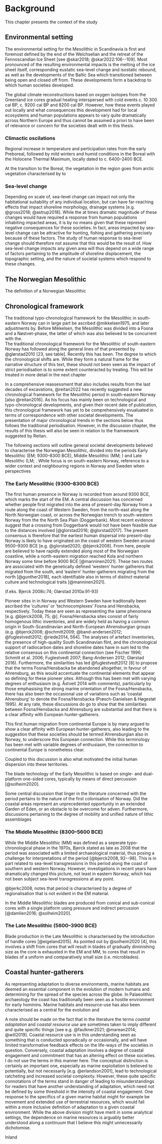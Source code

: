 # Background
This chapter presents the context of the study


## Environmental setting

The environmental setting for the Mesolithic in Scandinavia is first and foremost defined by the end of the Weichselian and the retreat of the Fennoscandian Ice Sheet [see @skar2018; @skar2022:106--109]. Most pronounced of the resulting environmental impacts is the melting of the ice sheet itself, corresponding eustatic sea-level change and isostatic rebound, as well as the developments of the Baltic Sea which transitioned between being open and closed off from. These developments form a  backdrop to which human societies developed. 

The global climate reconstructions based on oxygen isotopes from the Greenland ice cores  gradual heating interspersed with cold events c. 10 300 cal BP, c. 9200 cal BP and 8200 cal BP. However, how these events played out locally and what consequences this development had for local ecosystems and human populations appears to vary quite dramatically across Northern Europe and thus cannot be assumed a priori to have been of relevance or concern for the societies dealt with in this thesis. 

### Climactic oscilations


Regional increase in temperature and perticipation rates from the early Preboreal, followed by mild winters and humid conditions in the Boreal with the Holocene Thermal Maximum, locally dated to c. 6400--2400 BCE.  

At the transition to the Boreal, the vegetation in the region goes from arctic vegetation characterised by to  

### Sea-level change
Depending on scale of, sea-level change can impact not only the habitational suitability of any individual location, but can have far-reaching effects that impact shoreline morphology, drainage systems [e.g. @gross2018; @astrup2018]. While the at times dramatic magnitude of these changes would have required a response from human populations inhabiting impacted areas, it is by no means given that these represent negative consequences for these societies. In fact, areas impacted by sea-level change can be attractive for hunting, fishing and gathering precisely because of these factors. The study of human response to sea-level change should therefore not assume that this would be the result of. How sea-level change impacts any given area will thus depend on a wide range of factors pertaining to the amplitude of shoreline displacement, the topographic setting, and the nature of societal systems which respond to these changes.

## The Norwegian Mesolithic

The definition of a Norwegian Mesolithic 

## Chronological framework

The traditional typo-chronological framework for the Mesolithic in south-eastern Norway can in large part be ascribed @mikkelsen1975, and later adjustments by. Before Mikkelsen, the Mesolithic was divided into a Fosna and a Nøstvet-phase, the latter of which was also believed to be concurrent with the.  
The traditional chronological framework for the Mesolithic of south-eastern Norway has followed along the general lines of that presented by @glørstad2010[23, see table]. Recently this has been. The degree to which the chronological shifts are. While they form a natural frame for the narrative structure of this text, these should not been seen as the impact of strict periodisation is to some extent counteracted by treating. This will be treated in more detail in the next chapter 

In a comprehensive reassessment that also includes results from the last decades of excavations, @reitan2022 has recently suggested a new chronological framework for the Mesolithic period in south-eastern Norway [also @reitan2016]. As his focus has mainly been on technological and typo-chronologcal developments, and given their recent date of publication, this chronological framework has yet to be comprehensively evualuated in terms of correspondence with other societal developments. The presentation of major chronological trends in the sections below thus follows the traditional periodisation. However, in the discussion chapter, the results of this thesis will also be seen in relation to the framwework suggested by Reitan.

The following sections will outline general societal developments believed to characterise the Norwegian Mesolithic, divided into the periods Early Mesolithic (EM; 9300--8300 BCE), Middle Mesolithic (MM; ) and Late Mesolithc (LM; . While focus is on south-eastern Norway, reference to a wider context and neighbouring regions in Norway and Sweden when perspectives 

### The Early Mesolithic (9300--8300 BCE)

The first human presence in Norway is recorded from around 9300 BCE, which marks the start of the EM. A central discussion has concerned whether people first migrated into the area of present-day Norway from a route along the coast of Western Sweden, from the north-east along the North Norwegian coast, or across the Norwegian trench to south-western Norway from the the North Sea Plain (Doggerbank). Most recent evidence suggest that a crossing from Doggerbank would not have been feasible due to the distances involved [@glorstad2016; @glorstad2017]. The present consensus is therefore that the earliest human dispersal into present-day Norway is likely to have originated on the coast of western Sweden around 9500--9300 BCE [e.g. @glorstad2020; @bjerck2008]. From here, people are believed to have rapidly extended along most of the Norwegian coastline, while a north-eastern migration reached Kola and northern Norway some time before 9000 BCE [@manninen2021]. These two routes are associated with the genetically defined 'western' hunter gatherers that migrated from the south, and 'eastern' hunter-gatherers migrating from the north [@gunther2018], each identifiable also in terms of distinct material culture and technological traits [@manninen2021].

 (f.eks. Bjerck 2008c:74; Glørstad 2010a:91-93)

Pioneer sites in in Norway and Western Sweden have traditonally been ascribed the 'cultures' or 'technocomplexes' Fosna and Hensbacka, respectively. Today these are seen as representing the same phenomena [e.g. @bjerck2008, 75; @]. Fosna/Hensbacka sites consist of fairly homogenous lithic inventories, and are widely held as having a common origin in South-Scandinavian and North-European Ahrensburgian groups (e.g. @bjerck2008; @schmitt2009; @band-andersen2012; @fuglestvedt2012; @riede2014, 564]. The analyses of artefact inventories, the presence of high-quality South Scandinavian flint, and the chronological support of radiocarbon dates and shoreline dates have in sum led to the relative consensus on this continental connection (see Fischer 1996; Schmitt et al. 2006; Fuglestvedt 2007; Bang-Andersen 2012; Glørstad 2016). Furthermore, the similarities has led @fuglestvedt2012[8]  to propose that the terms Fosna/Hensbacka be abandoned altogether, in favour of Ahrensburg, as this would accentuate the continental elements that appear so defining for these pioneer sites. Although this has been met with varying degrees of enthusiasm (e.g. Åstveit 2014 with comments), particularly by those emphasising the strong marine orientation of the Fosna/Hensbacka, there has also been the occasional use of variations such as 'coastal Ahrensburg' to denote the Fosna/Hensbacka (Prøsch-Danielsen & Høgestøl 1995). At any rate, these discussions do go to show that the similarities between Fosna/Hensbacka and Ahrensburg are substantial and that there is a clear affinity with European hunter-gatherers.



This first human migration from continental Europe is by many argued to show a clear affinity with European hunter-gatherers, also leading to the suggestion that these societies should be termed Ahrensburgian also in Norway, to underscore this European connection. While this terminology has been met with variable degrees of enthusiasm, the connection to continental Europe is nonetheless clear. 

Coupled to this discussion is also what motivated the initial human dispersion into these territories. 

The blade technology of the Early Mesolithic is based on single- and dual-platform one-sided cores, typically by means of direct percussion [@solheim2020].  

Some central discussion that linger in the literature concerned with the period pertains to the nature of the first colonisation of Norway. Did the coastal areas represent an unprecedented opportunity in an extended Garden of Eden, or an obstacle to be overcome for adven. Furthermore, discussions pertaining to the degree of mobility and unified nature of lithic assemblages 


### The Middle Mesolithic (8300--5600 BCE)
While the Middle Mesolithic (MM) was defined as a seperate typo-chronological phase in the 1970s, Bjerck stated as late as 2008 that the period was associated with a limited archaeological material, thus posing a challenge for interpretations of the period  [@bjerck2008, 92--98]. This is in part related to sea-level transgressions in this period along the coast of southern and western Norway. However, investigations in recent years have dramatically changed this picture, not least in eastern Norway, which has not been subject sea-level transgressions at any point. 

@bjerkc2008, notes that period is characterised by a degree of regionalisation that is not evident in the EM material. 

In the Middle Mesolithic blades are produced from conical and sub-conical cores with a single platform using pressure and indirect percussion [@damlien2016; @solheim2020].

### The Late Mesolithic (5600--3900 BCE)

Blade production in the Late Mesolithic is characterised by the introduction of handle cores [@eigeland2015]. As pointed out by @solheim2020[4], this involves a shift from cores that will result in blades of gradually diminishing size as the core is exhausted in the EM and MM, to cores that result in blades of a uniform and comparatively small size (i.e. microblades). 

## Coastal hunter-gatherers
As representing adaptation to diverse environments, marine habitats are deemed an essential component in the evolution of modern humans and determining for the spread of the species across the globe. In Palaeolithic archaeology the coast has traditionally been seen as a hostile environment for early hominins. Marine habitats and resource-use has also been characterised as a central for the evolution and 

A note should be made on the fact that in the literature the terms *coastal adaptation* and *coastal resource use* are sometimes taken to imply different and quite specific things [see e.g. @faulkner2021; @marean2014; @will2019]. Coastal resource use is in this understanding seen as something that is conducted sporadically or occasionally, and will have limited transformative feedback effects on the life-ways of the societies in question. Conversely, coastal adaptation involves a degree of coastal engagement and commitment that has an altering effect on these societies. I do not use the terms in this manner here. The conceptual distinction is certainly an important one, especially as marine exploitation is believed to potentially, but not necessarily [e.g. @erlandson2001], lead to technological ratcheting and increased societal complexity. However, these quite specific connotations of the terms stand in danger of leading to misunderstandings for readers that have another understanding of adaptation, which need not be defined by some threshold in the intensity of coastal engagement. One response to the specifics of a given marine habitat might for example be movement and extended use of terrestrial resources, which would fall within a more inclusive definition of adaptation to a given coastal environment. While the above division might have merit in some analytical settings, the dependence on marine resources is arguably better understood along a continuum that I believe this might unnecessarily dichotomise. 




Inland
